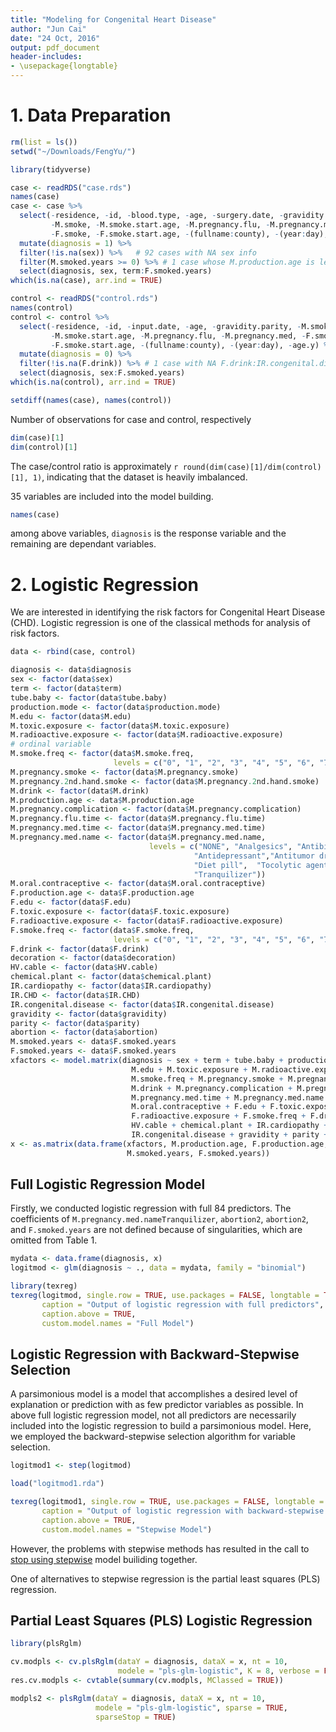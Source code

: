 ```yaml
---
title: "Modeling for Congenital Heart Disease"
author: "Jun Cai"
date: "24 Oct, 2016"
output: pdf_document
header-includes:
- \usepackage{longtable}
---
```


# 1. Data Preparation
```r
rm(list = ls())
setwd("~/Downloads/FengYu/")

library(tidyverse)

case <- readRDS("case.rds")
names(case)
case <- case %>%
  select(-residence, -id, -blood.type, -age, -surgery.date, -gravidity.parity, 
         -M.smoke, -M.smoke.start.age, -M.pregnancy.flu, -M.pregnancy.med, 
         -F.smoke, -F.smoke.start.age, -(fullname:county), -(year:day), -age.y) %>%
  mutate(diagnosis = 1) %>%
  filter(!is.na(sex)) %>%   # 92 cases with NA sex info
  filter(M.smoked.years >= 0) %>% # 1 case whose M.production.age is less than M.smoke.start.age
  select(diagnosis, sex, term:F.smoked.years)
which(is.na(case), arr.ind = TRUE)

control <- readRDS("control.rds")
names(control)
control <- control %>%
  select(-residence, -id, -input.date, -age, -gravidity.parity, -M.smoke, 
         -M.smoke.start.age, -M.pregnancy.flu, -M.pregnancy.med, -F.smoke, 
         -F.smoke.start.age, -(fullname:county), -(year:day), -age.y) %>%
  mutate(diagnosis = 0) %>%
  filter(!is.na(F.drink)) %>% # 1 case with NA F.drink:IR.congenital.disease info
  select(diagnosis, sex:F.smoked.years)
which(is.na(control), arr.ind = TRUE)

setdiff(names(case), names(control))
```
Number of observations for case and control, respectively
```r
dim(case)[1]
dim(control)[1]
```
The case/control ratio is approximately `r round(dim(case)[1]/dim(control)[1], 1)`, indicating that the dataset is heavily imbalanced.

35 variables are included into the model building.
```r
names(case)
```
among above variables, `diagnosis` is the response variable and the remaining are dependant variables.

# 2. Logistic Regression
We are interested in identifying the risk factors for Congenital Heart Disease (CHD). Logistic regression is one of the classical methods for analysis of risk factors. 
```r
data <- rbind(case, control)

diagnosis <- data$diagnosis
sex <- factor(data$sex)
term <- factor(data$term)
tube.baby <- factor(data$tube.baby)
production.mode <- factor(data$production.mode)
M.edu <- factor(data$M.edu)
M.toxic.exposure <- factor(data$M.toxic.exposure)
M.radioactive.exposure <- factor(data$M.radioactive.exposure)
# ordinal variable
M.smoke.freq <- factor(data$M.smoke.freq, 
                       levels = c("0", "1", "2", "3", "4", "5", "6", "7", "8", "9", ">=10"))
M.pregnancy.smoke <- factor(data$M.pregnancy.smoke)
M.pregnancy.2nd.hand.smoke <- factor(data$M.pregnancy.2nd.hand.smoke)
M.drink <- factor(data$M.drink)
M.production.age <- data$M.production.age
M.pregnancy.complication <- factor(data$M.pregnancy.complication)
M.pregnancy.flu.time <- factor(data$M.pregnancy.flu.time)
M.pregnancy.med.time <- factor(data$M.pregnancy.med.time)
M.pregnancy.med.name <- factor(data$M.pregnancy.med.name, 
                               levels = c("NONE", "Analgesics", "Antibiotics", 
                                         "Antidepressant","Antitumor drug", 
                                         "Diet pill",  "Tocolytic agent", 
                                         "Tranquilizer"))
M.oral.contraceptive <- factor(data$M.oral.contraceptive)
F.production.age <- data$F.production.age
F.edu <- factor(data$F.edu)
F.toxic.exposure <- factor(data$F.toxic.exposure)
F.radioactive.exposure <- factor(data$F.radioactive.exposure)
F.smoke.freq <- factor(data$F.smoke.freq, 
                       levels = c("0", "1", "2", "3", "4", "5", "6", "7", "8", "9", ">=10"))
F.drink <- factor(data$F.drink)
decoration <- factor(data$decoration)
HV.cable <- factor(data$HV.cable)
chemical.plant <- factor(data$chemical.plant)
IR.cardiopathy <- factor(data$IR.cardiopathy)
IR.CHD <- factor(data$IR.CHD)
IR.congenital.disease <- factor(data$IR.congenital.disease)
gravidity <- factor(data$gravidity)
parity <- factor(data$parity)
abortion <- factor(data$abortion)
M.smoked.years <- data$F.smoked.years
F.smoked.years <- data$F.smoked.years
xfactors <- model.matrix(diagnosis ~ sex + term + tube.baby + production.mode + 
                           M.edu + M.toxic.exposure + M.radioactive.exposure + 
                           M.smoke.freq + M.pregnancy.smoke + M.pregnancy.2nd.hand.smoke + 
                           M.drink + M.pregnancy.complication + M.pregnancy.flu.time + 
                           M.pregnancy.med.time + M.pregnancy.med.name + 
                           M.oral.contraceptive + F.edu + F.toxic.exposure + 
                           F.radioactive.exposure + F.smoke.freq + F.drink + decoration + 
                           HV.cable + chemical.plant + IR.cardiopathy + IR.CHD + 
                           IR.congenital.disease + gravidity + parity + abortion)[, -1]
x <- as.matrix(data.frame(xfactors, M.production.age, F.production.age, 
                          M.smoked.years, F.smoked.years))
```
## Full Logistic Regression Model
Firstly, we conducted logistic regression with full 84 predictors. The coefficients of `M.pregnancy.med.nameTranquilizer`, `abortion2`, `abortion2`, and `F.smoked.years` are not defined because of singularities, which are omitted from Table 1.
```r
mydata <- data.frame(diagnosis, x)
logitmod <- glm(diagnosis ~ ., data = mydata, family = "binomial")

library(texreg)
texreg(logitmod, single.row = TRUE, use.packages = FALSE, longtable = TRUE, 
       caption = "Output of logistic regression with full predictors", 
       caption.above = TRUE, 
       custom.model.names = "Full Model")
```

## Logistic Regression with Backward-Stepwise Selection
A parsimonious model is a model that accomplishes a desired level of explanation or prediction with as few predictor variables as possible. In above full logistic regression model, not all predictors are necessarily included into the logistic regression to build a parsimonious model. Here, we employed the backward-stepwise selection algorithm for variable selection.
```r
logitmod1 <- step(logitmod)
```

```r
load("logitmod1.rda")
```

```r
texreg(logitmod1, single.row = TRUE, use.packages = FALSE, longtable = TRUE, 
       caption = "Output of logistic regression with backward-stepwise selection", 
       caption.above = TRUE, 
       custom.model.names = "Stepwise Model")
```

However, the problems with stepwise methods has resulted in the call to [stop using stepwise](http://www.lexjansen.com/pnwsug/2008/DavidCassell-StoppingStepwise.pdf) model builiding together.

One of alternatives to stepwise regression is the partial least squares (PLS) regression.

## Partial Least Squares (PLS) Logistic Regression
```r
library(plsRglm)

cv.modpls <- cv.plsRglm(dataY = diagnosis, dataX = x, nt = 10, 
                        modele = "pls-glm-logistic", K = 8, verbose = FALSE)
res.cv.modpls <- cvtable(summary(cv.modpls, MClassed = TRUE))

modpls2 <- plsRglm(dataY = diagnosis, dataX = x, nt = 10, 
                   modele = "pls-glm-logistic", sparse = TRUE, 
                   sparseStop = TRUE)
```